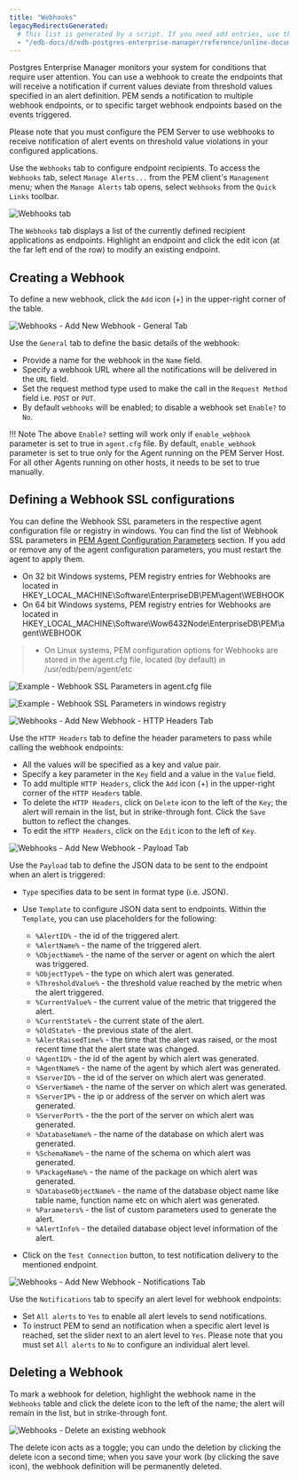 ```yaml
---
title: "Webhooks"
legacyRedirectsGenerated:
  # This list is generated by a script. If you need add entries, use the `legacyRedirects` key.
  - "/edb-docs/d/edb-postgres-enterprise-manager/reference/online-documentation/8.0/pem_webhooks.html"
---
```


<div id="pem_webhooks" class="registered_link"></div>

Postgres Enterprise Manager monitors your system for conditions that require user attention. You can use a webhook to create the endpoints that will receive a notification if current values deviate from threshold values specified in an alert definition. PEM sends a notification to multiple webhook endpoints, or to specific target webhook endpoints based on the events triggered.

Please note that you must configure the PEM Server to use webhooks to receive notification of alert events on threshold value violations in your configured applications.

Use the `Webhooks` tab to configure endpoint recipients. To access the `Webhooks` tab, select `Manage Alerts...` from the PEM client's `Management` menu; when the `Manage Alerts` tab opens, select `Webhooks` from the `Quick Links` toolbar.

![Webhooks tab](../../images/webhooks_tab.png)

The `Webhooks` tab displays a list of the currently defined recipient applications as endpoints. Highlight an endpoint and click the edit icon (at the far left end of the row) to modify an existing endpoint.

## Creating a Webhook

To define a new webhook, click the `Add` icon (+) in the upper-right corner of the table.

![Webhooks - Add New Webhook - General Tab](../../images/webhook_add.png)

Use the `General` tab to define the basic details of the webhook:

-   Provide a name for the webhook in the `Name` field.
-   Specify a webhook URL where all the notifications will be delivered in the `URL` field.
-   Set the request method type used to make the call in the `Request Method` field i.e. `POST` or `PUT`.
-   By default `webhooks` will be enabled; to disable a webhook set `Enable?` to `No`.

!!! Note
    The above `Enable?` setting will work only if `enable_webhook` parameter is set to true in `agent.cfg` file. By default, `enable_webhook` parameter is set to true only for the Agent running on the PEM Server Host. For all other Agents running on other hosts, it needs to be set to true manually.

## Defining a Webhook SSL configurations

You can define the Webhook SSL parameters in the respective agent configuration file or registry in windows. You can find the list of Webhook SSL parameters in [PEM Agent Configuration Parameters](../../02_toc_pem_agent/02_pem_agent_binding/01_pem_agent_config_params/#pem_agent_config_params) section. If you add or remove any of the agent configuration parameters, you must restart the agent to apply them.

-   On 32 bit Windows systems, PEM registry entries for Webhooks are located in HKEY_LOCAL_MACHINE\\Software\\EnterpriseDB\\PEM\\agent\\WEBHOOK
-   On 64 bit Windows systems, PEM registry entries for Webhooks are located in HKEY_LOCAL_MACHINE\\Software\\Wow6432Node\\EnterpriseDB\\PEM\\agent\\WEBHOOK
> -   On Linux systems, PEM configuration options for Webhooks are stored in the agent.cfg file, located (by default) in /usr/edb/pem/agent/etc

![Example - Webhook SSL Parameters in agent.cfg file](../../images/webhook_ssl_config.png)

![Example - Webhook SSL Parameters in windows registry](../../images/webhook_ssl_config_windows.png)

![Webhooks - Add New Webhook - HTTP Headers Tab](../../images/webhook_add_headers.png)

Use the `HTTP Headers` tab to define the header parameters to pass while calling the webhook endpoints:

-   All the values will be specified as a key and value pair.
-   Specify a key parameter in the `Key` field and a value in the `Value` field.
-   To add multiple `HTTP Headers`, click the `Add` icon (+) in the upper-right corner of the `HTTP Headers` table.
-   To delete the `HTTP Headers`, click on `Delete` icon to the left of the `Key`; the alert will remain in the list, but in strike-through font. Click the `Save` button to reflect the changes.
-   To edit the `HTTP Headers`, click on the `Edit` icon to the left of `Key`.

![Webhooks - Add New Webhook - Payload Tab](../../images/webhook_add_payload.png)

Use the `Payload` tab to define the JSON data to be sent to the endpoint when an alert is triggered:

-   `Type` specifies data to be sent in format type (i.e. JSON).

-   Use `Template` to configure JSON data sent to endpoints. Within the `Template`, you can use placeholders for the following:

    -   `%AlertID%` - the id of the triggered alert.
    -   `%AlertName%` - the name of the triggered alert.
    -   `%ObjectName%` - the name of the server or agent on which the alert was triggered.
    -   `%ObjectType%` - the type on which alert was generated.
    -   `%ThresholdValue%` - the threshold value reached by the metric when the alert triggered.
    -   `%CurrentValue%` - the current value of the metric that triggered the alert.
    -   `%CurrentState%` - the current state of the alert.
    -   `%OldState%` - the previous state of the alert.
    -   `%AlertRaisedTime%` - the time that the alert was raised, or the most recent time that the alert state was changed.
    -   `%AgentID%` - the id of the agent by which alert was generated.
    -   `%AgentName%` - the name of the agent by which alert was generated.
    -   `%ServerID%` - the id of the server on which alert was generated.
    -   `%ServerName%` - the name of the server on which alert was generated.
    -   `%ServerIP%` - the ip or address of the server on which alert was generated.
    -   `%ServerPort%` - the the port of the server on which alert was generated.
    -   `%DatabaseName%` - the name of the database on which alert was generated.
    -   `%SchemaName%` - the name of the schema on which alert was generated.
    -   `%PackageName%` - the name of the package on which alert was generated.
    -   `%DatabaseObjectName%` - the name of the database object name like table name, function name etc on which alert was generated.
    -   `%Parameters%` - the list of custom parameters used to generate the alert.
    -   `%AlertInfo%` - the detailed database object level information of the alert.

-   Click on the `Test Connection` button, to test notification delivery to the mentioned endpoint.

![Webhooks - Add New Webhook - Notifications Tab](../../images/webhook_add_notification.png)

Use the `Notifications` tab to specify an alert level for webhook endpoints:

-   Set `All alerts` to `Yes` to enable all alert levels to send notifications.
-   To instruct PEM to send an notification when a specific alert level is reached, set the slider next to an alert level to `Yes`. Please note that you must set `All alerts` to `No` to configure an individual alert level.

## Deleting a Webhook

To mark a webhook for deletion, highlight the webhook name in the `Webhooks` table and click the delete icon to the left of the name; the alert will remain in the list, but in strike-through font.

![Webhooks - Delete an existing webhook](../../images/webhook_delete.png)

The delete icon acts as a toggle; you can undo the deletion by clicking the delete icon a second time; when you save your work (by clicking the save icon), the webhook definition will be permanently deleted.
